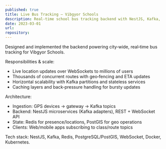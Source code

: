 ```yaml
---
published: true
title: Live Bus Tracking — Vibgyor Schools
description: Real‑time school bus tracking backend with NestJS, Kafka, WebSockets, and Redis; built for massive concurrency.
date: 2023-03-01
url: 
repository: 
---
```


Designed and implemented the backend powering city‑wide, real‑time bus tracking for Vibgyor Schools.

Responsibilities & scale:

- Live location updates over WebSockets to millions of users
- Thousands of concurrent routes with geo‑fencing and ETA updates
- Horizontal scalability with Kafka partitions and stateless services
- Caching layers and back‑pressure handling for bursty updates

Architecture:

- Ingestion: GPS devices → gateway → Kafka topics
- Backend: NestJS microservices (Kafka adapters), REST + WebSocket API
- State: Redis for presence/locations, PostGIS for geo operations
- Clients: Web/mobile apps subscribing to class/route topics

Tech stack: NestJS, Kafka, Redis, PostgreSQL/PostGIS, WebSocket, Docker, Kubernetes.


